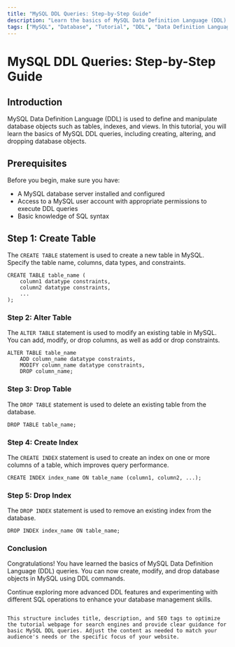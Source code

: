 ```yaml
---
title: "MySQL DDL Queries: Step-by-Step Guide"
description: "Learn the basics of MySQL Data Definition Language (DDL) queries with this step-by-step tutorial. This guide covers the essential DDL commands for creating, altering, and dropping database objects in MySQL."
tags: ["MySQL", "Database", "Tutorial", "DDL", "Data Definition Language"]
---
```


# MySQL DDL Queries: Step-by-Step Guide

## Introduction

MySQL Data Definition Language (DDL) is used to define and manipulate database objects such as tables, indexes, and views. In this tutorial, you will learn the basics of MySQL DDL queries, including creating, altering, and dropping database objects.

## Prerequisites

Before you begin, make sure you have:

- A MySQL database server installed and configured
- Access to a MySQL user account with appropriate permissions to execute DDL queries
- Basic knowledge of SQL syntax

## Step 1: Create Table

The `CREATE TABLE` statement is used to create a new table in MySQL. Specify the table name, columns, data types, and constraints.

```mdx
CREATE TABLE table_name (
    column1 datatype constraints,
    column2 datatype constraints,
    ...
);
```
### Step 2: Alter Table
The `ALTER TABLE` statement is used to modify an existing table in MySQL. You can add, modify, or drop columns, as well as add or drop constraints.

```mdx
ALTER TABLE table_name
    ADD column_name datatype constraints,
    MODIFY column_name datatype constraints,
    DROP column_name;
```
### Step 3: Drop Table
The `DROP TABLE` statement is used to delete an existing table from the database.

```mdx
DROP TABLE table_name;
```
### Step 4: Create Index
The `CREATE INDEX` statement is used to create an index on one or more columns of a table, which improves query performance.

```mdx
CREATE INDEX index_name ON table_name (column1, column2, ...);
```
### Step 5: Drop Index
The `DROP INDEX` statement is used to remove an existing index from the database.

```mdx
DROP INDEX index_name ON table_name;
```
### Conclusion
Congratulations! You have learned the basics of MySQL Data Definition Language (DDL) queries. You can now create, modify, and drop database objects in MySQL using DDL commands.

Continue exploring more advanced DDL features and experimenting with different SQL operations to enhance your database management skills.

```vbnet

This structure includes title, description, and SEO tags to optimize the tutorial webpage for search engines and provide clear guidance for basic MySQL DDL queries. Adjust the content as needed to match your audience's needs or the specific focus of your website.
```
